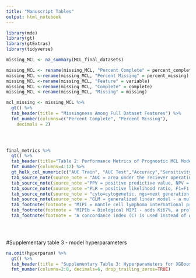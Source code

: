 ```yaml
---
title: "Manuscript Tables"
output: html_notebook
---
```



```r
library(mde)
library(gt)
library(gtExtras)
library(tidyverse)
```

```r
missing_MCL <- na_summary(MCL_final_datasets) 

missing_MCL <- rename(missing_MCL, "Percent Complete" = percent_complete)
missing_MCL <-rename(missing_MCL, "Percent Missing" = percent_missing)
missing_MCL <-rename(missing_MCL, "Feature" = variable)
missing_MCL <-rename(missing_MCL, "Complete" = complete)
missing_MCL <-rename(missing_MCL, "Missing" = missing)

mcl_missing <- missing_MCL %>% 
  gt() %>% 
  tab_header(title = "Missingness Among Full Dataset Features") %>% 
  fmt_number(columns=c("Percent Complete", "Percent Missing"),
    decimals = 2)


  
```

```r

final_metrics %>% 
  gt() %>% 
  tab_header(title="Table 2: Performance Metrics of Prognostic MCL Models") %>% 
  fmt_number(columns=4:12) %>% 
  gt_hulk_col_numeric(c("AUC Train", "AUC Test","Accuracy","Sensitivity", "Specificity", "PPV", "F1", "NPV", "PLR")) %>% 
  tab_source_note(source_note = "AUC = area under the reciever operating characteristic curve") %>% 
  tab_source_note(source_note ="PPV = positive predictive value, NPV = negative predictive value") %>% 
  tab_source_note(source_note ="PLR = positive likelihood ratio, F1=F1 score") %>% 
  tab_source_note(source_note = "cyto=cytogenetic, ngs=next generation sequencing") %>% 
  tab_source_note(source_note = "GLM = generalized linear model - a multivariate logistic model") %>% 
  tab_footnote(footnote = "MIPI = mantle cell lymphoma international prognostic index. Constructed from LDH/ULN, age at diagnosis, and ECOG performance status", locations = cells_body(columns=c("Model"), 8), placement="right") %>% 
  tab_footnote(footnote = "MIPIb = Biological MIPI - adds Ki67%, a proliferation index", locations = cells_body(columns=c("Model"), 9), placement="right") %>% 
  tab_footnote(footnote = "A concordance index (C) is used instead of AUC for proportional hazards (PH) models", locations = cells_body(columns=c("AUC Test"), 10:11), placement="right")


  
```

#Supplementary table 3 - model hyperparameters
```r
na.omit(hyperparam) %>% 
  gt() %>% 
  tab_header(title = "Supplementary Table 3: Hyperparameters for XGBoost Models") %>% 
  fmt_number(columns=2:8, decimals=6, drop_trailing_zeros=TRUE)
  
  
```

